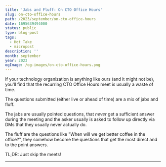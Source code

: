 ```yaml
---
title: 'Jabs and Fluff: On CTO Office Hours'
slug: on-cto-office-hours
path: /2023/september/on-cto-office-hours
date: 1695639494000
status: public
type: blog-post
tags:
  - Hot Take
  - micropost
description: ''
month: september
year: 2023
ogImage: /og-images/on-cto-office-hours.png
---
```



If your technology organization is anything like ours (and it might not be),
you'll find that the recurring CTO Office Hours meet is usually a waste of time.

The questions submitted (either live or ahead of time) are a mix of jabs and
fluff.

The jabs are usually pointed questions, that _never_ get a sufficient answer
during the meeting and the asker usually is asked to follow up directly via DMs
that they usually never actually do.

The fluff are the questions like "When will we get better coffee in the
office?", they somehow become the questions that get the most direct and to the
point answers.

TL;DR: Just skip the meets!

---

